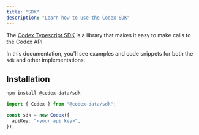 ```yaml
---
title: "SDK"
description: "Learn how to use the Codex SDK"
---
```


The [Codex Typescript SDK](https://github.com/codex-data/sdk) is a library that makes it easy to make calls to the Codex API.

In this documentation, you'll see examples and code snippets for both the `sdk` and other implementations.

## Installation

```bash
npm install @codex-data/sdk
```

```typescript typescript
import { Codex } from "@codex-data/sdk";

const sdk = new Codex({
  apiKey: "<your api key>",
});
```





